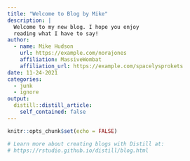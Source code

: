 ```yaml
---
title: "Welcome to Blog by Mike"
description: |
  Welcome to my new blog. I hope you enjoy 
  reading what I have to say!
author:
  - name: Mike Hudson 
    url: https://example.com/norajones
    affiliation: MassiveWombat
    affiliation_url: https://example.com/spacelysprokets
date: 11-24-2021
categories:
  - junk
  - ignore
output:
  distill::distill_article:
    self_contained: false
---
```


```r
knitr::opts_chunk$set(echo = FALSE)

# Learn more about creating blogs with Distill at:
# https://rstudio.github.io/distill/blog.html

```



